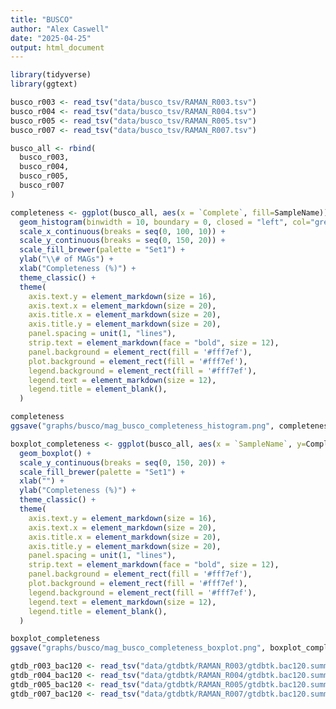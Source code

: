 ```yaml
---
title: "BUSCO"
author: "Alex Caswell"
date: "2025-04-25"
output: html_document
---
```


```r

library(tidyverse)
library(ggtext)

```

```r

busco_r003 <- read_tsv("data/busco_tsv/RAMAN_R003.tsv")
busco_r004 <- read_tsv("data/busco_tsv/RAMAN_R004.tsv")
busco_r005 <- read_tsv("data/busco_tsv/RAMAN_R005.tsv")
busco_r007 <- read_tsv("data/busco_tsv/RAMAN_R007.tsv")

busco_all <- rbind(
  busco_r003,
  busco_r004,
  busco_r005,
  busco_r007
)

```

```r

completeness <- ggplot(busco_all, aes(x = `Complete`, fill=SampleName)) +
  geom_histogram(binwidth = 10, boundary = 0, closed = "left", col="grey") + 
  scale_x_continuous(breaks = seq(0, 100, 10)) +
  scale_y_continuous(breaks = seq(0, 150, 20)) + 
  scale_fill_brewer(palette = "Set1") + 
  ylab("\\# of MAGs") +
  xlab("Completeness (%)") +
  theme_classic() +
  theme(
    axis.text.y = element_markdown(size = 16),
    axis.text.x = element_markdown(size = 20),
    axis.title.x = element_markdown(size = 20),
    axis.title.y = element_markdown(size = 20),
    panel.spacing = unit(1, "lines"),
    strip.text = element_markdown(face = "bold", size = 12),
    panel.background = element_rect(fill = '#fff7ef'),
    plot.background = element_rect(fill = '#fff7ef'),
    legend.background = element_rect(fill = '#fff7ef'),
    legend.text = element_markdown(size = 12),
    legend.title = element_blank(),
  )

completeness
ggsave("graphs/busco/mag_busco_completeness_histogram.png", completeness)

```

```r

boxplot_completeness <- ggplot(busco_all, aes(x = `SampleName`, y=Complete, fill=SampleName)) +
  geom_boxplot() + 
  scale_y_continuous(breaks = seq(0, 150, 20)) + 
  scale_fill_brewer(palette = "Set1") + 
  xlab("") +
  ylab("Completeness (%)") +
  theme_classic() +
  theme(
    axis.text.y = element_markdown(size = 16),
    axis.text.x = element_markdown(size = 20),
    axis.title.x = element_markdown(size = 20),
    axis.title.y = element_markdown(size = 20),
    panel.spacing = unit(1, "lines"),
    strip.text = element_markdown(face = "bold", size = 12),
    panel.background = element_rect(fill = '#fff7ef'),
    plot.background = element_rect(fill = '#fff7ef'),
    legend.background = element_rect(fill = '#fff7ef'),
    legend.text = element_markdown(size = 12),
    legend.title = element_blank(),
  )

boxplot_completeness
ggsave("graphs/busco/mag_busco_completeness_boxplot.png", boxplot_completeness)

```


```r

gtdb_r003_bac120 <- read_tsv("data/gtdbtk/RAMAN_R003/gtdbtk.bac120.summary.tsv")
gtdb_r004_bac120 <- read_tsv("data/gtdbtk/RAMAN_R004/gtdbtk.bac120.summary.tsv")
gtdb_r005_bac120 <- read_tsv("data/gtdbtk/RAMAN_R005/gtdbtk.bac120.summary.tsv")
gtdb_r007_bac120 <- read_tsv("data/gtdbtk/RAMAN_R007/gtdbtk.bac120.summary.tsv")

```


